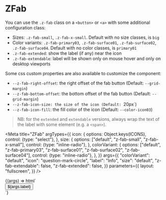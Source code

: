 
# ZFab

You can use the `.z-fab` class on a `<button>` or `<a>` with some additional configuration class:

- Sizes: `.z-fab-small`, `.z-fab-x-small`. Default with no size classes, is `big`
- Color variants: `.z-fab-primary03`, `.z-fab-surface01`, `.z-fab-surface02`, `.z-fab-surface04`. Default with no color classes, is `primary01`
- `.z-fab-extended`: show the label (if any) near the icon
- `.z-fab-extendable`: label will be shown only on mouse hover and only on desktop viewports

Some css custom properties are also available to customize the component:

- `--z-fab-right-offset`: the right offset of the fab button (Default: `--grid-margin`)
- `--z-fab-bottom-offset`: the bottom offset of the fab button (Default: `--grid-margin`)
- `--z-fab-icon-size: the size of the icon (Default: `20px`)
- `--z-fab-icon-fill`: the fill color of the icon (Default: `--color-icon03`)

> NB: for the `extended` and `extendable` versions, always wrap the text of the label with some element (e.g. a `<span>`).

<Meta
  title="ZFab"
  argTypes={{
    icon: {
      options: Object.keys(ICONS),
      control: {type: "select"},
    },
    size: {
      options: ["default", "z-fab-small", "z-fab-x-small"],
      control: {type: "inline-radio"},
    },
    colorVariant: {
      options: ["default", "z-fab-primary03", "z-fab-surface01", "z-fab-surface02", "z-fab-surface04"],
      control: {type: "inline-radio"},
    },
  }}
  args={{
    "colorVariant": "default",
    "icon": "question-mark-circle",
    "label": "Info",
    "size": "default",
    "z-fab-extendable": false,
    "z-fab-extended": false,
  }}
  parameters={{
    layout: "fullscreen",
  }}
/>

<Canvas>
  <Story name="ZFab">
    {(args) => html`
      <div class="z-fab-story-wrapper">
        <button
          class=${classMap({
            "z-fab": true,
            "z-fab-small": args.size === "z-fab-small",
            "z-fab-x-small": args.size === "z-fab-x-small",
            "z-fab-primary03": args.colorVariant === "z-fab-primary03",
            "z-fab-surface01": args.colorVariant === "z-fab-surface01",
            "z-fab-surface02": args.colorVariant === "z-fab-surface02",
            "z-fab-surface04": args.colorVariant === "z-fab-surface04",
            "z-fab-extended": args["z-fab-extended"],
            "z-fab-extendable": args["z-fab-extendable"],
          })}
        >
          <z-icon name=${args.icon}></z-icon>
          <span>${args.label}</span>
        </button>
      </div>
    `}
  </Story>
</Canvas>
